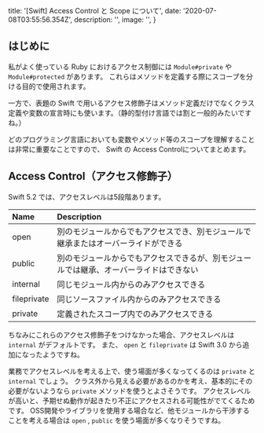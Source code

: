 
  title: '[Swift] Access Control と Scope について',
  date: '2020-07-08T03:55:56.354Z',
  description: '',
  image: '',
}

## はじめに

私がよく使っている Ruby におけるアクセス制御には `Module#private` や `Module#protected` があります。
これらはメソッドを定義する際にスコープを分ける目的で使用されます。

一方で、表題の Swift で用いるアクセス修飾子はメソッド定義だけでなくクラス定義や変数の宣言時にも使います。（静的型付け言語では割と一般的みたいですね。）

どのプログラミング言語においても変数やメソッド等のスコープを理解することは非常に重要なことですので、 Swift の Access Controlについてまとめます。

## Access Control（アクセス修飾子）

Swift 5.2 では、アクセスレベルは5段階あります。

| Name | Description |
|:---|:---|
| open | 別のモジュールからでもアクセスでき、別モジュールで継承またはオーバーライドができる |
| public |  別のモジュールからでもアクセスできるが、別モジュールでは継承、オーバーライドはできない |
| internal | 同じモジュール内からのみアクセスできる |
| fileprivate | 同じソースファイル内からのみアクセスできる |
| private | 定義されたスコープ内でのみアクセスできる |

ちなみにこれらのアクセス修飾子をつけなかった場合、アクセスレベルは `internal` がデフォルトです。
また、 `open` と `fileprivate` は Swift 3.0 から追加になったようですね。

業務でアクセスレベルを考える上で、使う場面が多くなってくるのは `private` と `internal` でしょう。
クラス外から見える必要があるのかを考え、基本的にその必要がないようなら `private` メソッドを使うとよさそうです。
アクセスレベルが高いと、予期せぬ動作が起きたり不正にアクセスされる可能性がでてくるためです。
OSS開発やライブラリを使用する場合など、他モジュールから干渉することを考える場合は `open` , `public` を使う場面が多くなりそうですね。


